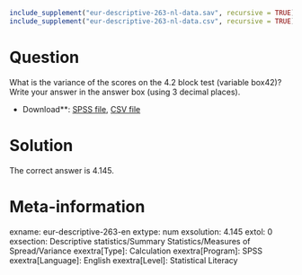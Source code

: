 ```r
include_supplement("eur-descriptive-263-nl-data.sav", recursive = TRUE)
include_supplement("eur-descriptive-263-nl-data.csv", recursive = TRUE)
```

Question
========
What is the variance of the scores on the 4.2 block test (variable box42)? Write your answer in the answer box (using 3 decimal places).

* Download**: [SPSS file](eur-descriptive-263-nl-data.sav), [CSV file](eur-descriptive-263-nl-data.csv)


Solution
========
The correct answer is 4.145.

Meta-information
================
exname: eur-descriptive-263-en
extype: num
exsolution: 4.145
extol: 0
exsection: Descriptive statistics/Summary Statistics/Measures of Spread/Variance
exextra[Type]: Calculation
exextra[Program]: SPSS
exextra[Language]: English
exextra[Level]: Statistical Literacy
